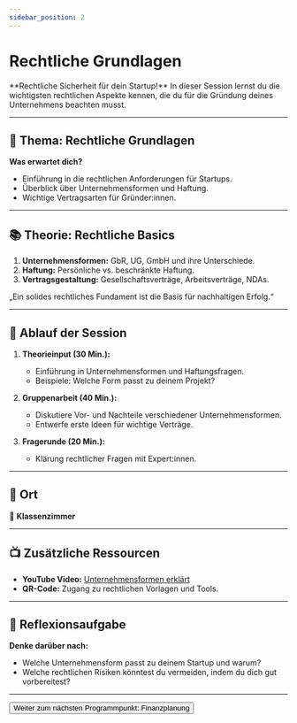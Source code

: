 ```yaml
---
sidebar_position: 2
---
```


# Rechtliche Grundlagen

<Admonition type="info" icon="📑">
  **Rechtliche Sicherheit für dein Startup!**  
  In dieser Session lernst du die wichtigsten rechtlichen Aspekte kennen, die du für die Gründung deines Unternehmens beachten musst.
</Admonition>

---

## 🎯 **Thema:** Rechtliche Grundlagen

**Was erwartet dich?**  
- Einführung in die rechtlichen Anforderungen für Startups.  
- Überblick über Unternehmensformen und Haftung.  
- Wichtige Vertragsarten für Gründer:innen.  

---

## 📚 **Theorie: Rechtliche Basics**

1. **Unternehmensformen:** GbR, UG, GmbH und ihre Unterschiede.  
2. **Haftung:** Persönliche vs. beschränkte Haftung.  
3. **Vertragsgestaltung:** Gesellschaftsverträge, Arbeitsverträge, NDAs.  

<Admonition type="quote" icon="💡">
  „Ein solides rechtliches Fundament ist die Basis für nachhaltigen Erfolg.“  
</Admonition>

---

## 📝 **Ablauf der Session**

1. **Theorieinput (30 Min.):**  
   - Einführung in Unternehmensformen und Haftungsfragen.  
   - Beispiele: Welche Form passt zu deinem Projekt?  

2. **Gruppenarbeit (40 Min.):**  
   - Diskutiere Vor- und Nachteile verschiedener Unternehmensformen.  
   - Entwerfe erste Ideen für wichtige Verträge.  

3. **Fragerunde (20 Min.):**  
   - Klärung rechtlicher Fragen mit Expert:innen.  


---

## 📍 **Ort**

📍 **Klassenzimmer**  

---

## 📺 **Zusätzliche Ressourcen**

- **YouTube Video:** [Unternehmensformen erklärt](https://www.youtube.com/watch?v=Xqer4ADWUd8)  
- **QR-Code:** Zugang zu rechtlichen Vorlagen und Tools.  

---

## 🚀 **Reflexionsaufgabe**

**Denke darüber nach:**  
- Welche Unternehmensform passt zu deinem Startup und warum?  
- Welche rechtlichen Risiken könntest du vermeiden, indem du dich gut vorbereitest?  

---

<Button destination="/roadmap/docs/startup-basics/yfn-school/day4/financial-planning-basics">
  Weiter zum nächsten Programmpunkt: Finanzplanung
</Button>